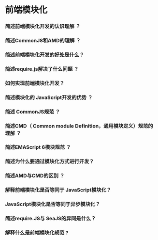 # 前端模块化

### 简述前端模块化开发的认识理解 ？

### 简述CommonJS和AMD的理解 ？

### 简述前端模块化开发的好处是什么？

### 简述require.js解决了什么问题 ？

### 如何实现前端模块化开发？

### 简述模块化的 JavaScript开发的优势 ？

### 简述 CommonJS规范 ？

### 简述CMD（ Common module Definition，通用模块定义）规范的理解 ？

### 简述EMAScript 6模块规范 ？

### 简述为什么要通过模块化方式进行开发？

### 简述AMD与CMD的区别 ？

### 解释前端模块化是否等同于 JavaScript模块化？

### JavaScript模块化是否等同于异步模块化？

### 简述require.JS与 SeaJS的异同是什么？

### 解释什么是前端模块化规范 ?
